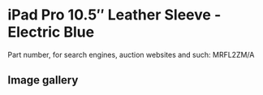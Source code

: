 
# iPad Pro 10.5″ Leather Sleeve - Electric Blue

Part number, for search engines, auction websites and such: MRFL2ZM/A

## Image gallery

<div style={{ width: "768px" }}>
  <GalleryComponent
    images={[
      {
        original: "/everysource/MRFL2.webp",
        thumbnail: "/everypreview/MRFL2.webp",
      },
      {
        original: "/everysource/MRFL2_AV1.webp",
        thumbnail: "/everypreview/MRFL2_AV1.webp",
      },
      {
        original: "/everysource/MRFL2_AV2.webp",
        thumbnail: "/everypreview/MRFL2_AV2.webp",
      }
    ]}
  />
</div>